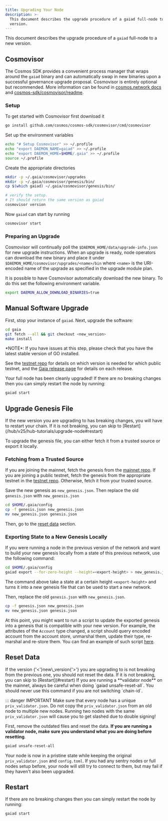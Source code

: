 ```yaml
---
title: Upgrading Your Node
description: >-
  This document describes the upgrade procedure of a gaiad full-node to a new
  version.
---
```

This document describes the upgrade procedure of a `gaiad` full-node to a new version.

## Cosmovisor

The Cosmos SDK provides a convenient process manager that wraps around the `gaiad` binary and can automatically swap in new binaries upon a successful governance upgrade proposal. Cosmovisor is entirely optional but recommended. More information can be found in [cosmos.network docs](https://docs.cosmos.network/v0.45/run-node/cosmovisor.html) and [cosmos-sdk/cosmovisor/readme](https://github.com/cosmos/cosmos-sdk/blob/v0.47.11/tools/cosmovisor/README.md).

### Setup

To get started with Cosmovisor first download it

```bash
go install github.com/cosmos/cosmos-sdk/cosmovisor/cmd/cosmovisor
```

Set up the environment variables

```bash
echo "# Setup Cosmovisor" >> ~/.profile
echo "export DAEMON_NAME=gaiad" >> ~/.profile
echo "export DAEMON_HOME=$HOME/.gaia" >> ~/.profile
source ~/.profile
```

Create the appropriate directories

```bash
mkdir -p ~/.gaia/cosmovisor/upgrades
mkdir -p ~/.gaia/cosmovisor/genesis/bin/
cp $(which gaiad) ~/.gaia/cosmovisor/genesis/bin/

# verify the setup. 
# It should return the same version as gaiad
cosmovisor version
```

Now `gaiad` can start by running

```bash
cosmovisor start
```

### Preparing an Upgrade

Cosmovisor will continually poll  the `$DAEMON_HOME/data/upgrade-info.json` for new upgrade instructions. When an upgrade is ready, node operators can download the new binary and place it under `$DAEMON_HOME/cosmovisor/upgrades/<name>/bin` where `<name>` is the URI-encoded name of the upgrade as specified in the upgrade module plan.

It is possible to have Cosmovisor automatically download the new binary. To do this set the following environment variable.

```bash
export DAEMON_ALLOW_DOWNLOAD_BINARIES=true
```

## Manual Software Upgrade

First, stop your instance of `gaiad`. Next, upgrade the software:

```bash
cd gaia
git fetch --all && git checkout <new_version>
make install
```

<Tip>
*NOTE*: If you have issues at this step, please check that you have the latest stable version of GO installed.
</Tip>

See the [testnet repo](https://github.com/cosmos/testnets) for details on which version is needed for which public testnet, and the [Gaia release page](https://github.com/cosmos/Gaia/releases) for details on each release.

Your full node has been cleanly upgraded! If there are no breaking changes then you can simply restart the node by running:

```bash
gaiad start
```

## Upgrade Genesis File

<Warning>
If the new version you are upgrading to has breaking changes, you will have to restart your chain. If it is not breaking, you can skip to [Restart](/hub/v25/hub-tutorials/upgrade-node#restart)
</Warning>

To upgrade the genesis file, you can either fetch it from a trusted source or export it locally.

### Fetching from a Trusted Source

If you are joining the mainnet, fetch the genesis from the [mainnet repo](https://github.com/cosmos/launch). If you are joining a public testnet, fetch the genesis from the appropriate testnet in the [testnet repo](https://github.com/cosmos/testnets). Otherwise, fetch it from your trusted source.

Save the new genesis as `new_genesis.json`. Then replace the old `genesis.json` with `new_genesis.json`

```bash
cd $HOME/.gaia/config
cp -f genesis.json new_genesis.json
mv new_genesis.json genesis.json
```

Then, go to the [reset data](#reset-data) section.

### Exporting State to a New Genesis Locally

If you were running a node in the previous version of the network and want to build your new genesis locally from a state of this previous network, use the following command:

```bash
cd $HOME/.gaia/config
gaiad export --for-zero-height --height=<export-height> > new_genesis.json
```

The command above take a state at a certain height `<export-height>` and turns it into a new genesis file that can be used to start a new network.

Then, replace the old `genesis.json` with `new_genesis.json`.

```bash
cp -f genesis.json new_genesis.json
mv new_genesis.json genesis.json
```

At this point, you might want to run a script to update the exported genesis into a genesis that is compatible with your new version. For example, the attributes of the `Account` type changed, a script should query encoded account from the account store, unmarshal them, update their type, re-marshal and re-store them. You can find an example of such script [here](https://github.com/cosmos/cosmos-sdk/blob/02c6c9fafd58da88550ab4d7d494724a477c8a68/contrib/migrate/v0.33.x-to-v0.34.0.py).

## Reset Data

<Warning>
If the version {'<'}new\_version{'>'} you are upgrading to is not breaking from the previous one, you should not reset the data. If it is not breaking, you can skip to [Restart](#restart)
</Warning>

<Warning>
If you are running a **validator node** on the mainnet, always be careful when doing `gaiad unsafe-reset-all`. You should never use this command if you are not switching `chain-id`.
</Warning>

::: danger IMPORTANT
Make sure that every node has a unique `priv_validator.json`. Do not copy the `priv_validator.json` from an old node to multiple new nodes. Running two nodes with the same `priv_validator.json` will cause you to get slashed due to double signing!

First, remove the outdated files and reset the data. **If you are running a validator node, make sure you understand what you are doing before resetting**.

```bash
gaiad unsafe-reset-all
```

Your node is now in a pristine state while keeping the original `priv_validator.json` and `config.toml`. If you had any sentry nodes or full nodes setup before, your node will still try to connect to them, but may fail if they haven't also been upgraded.

## Restart

If there are no breaking changes then you can simply restart the node by running:

```bash
gaiad start
```

